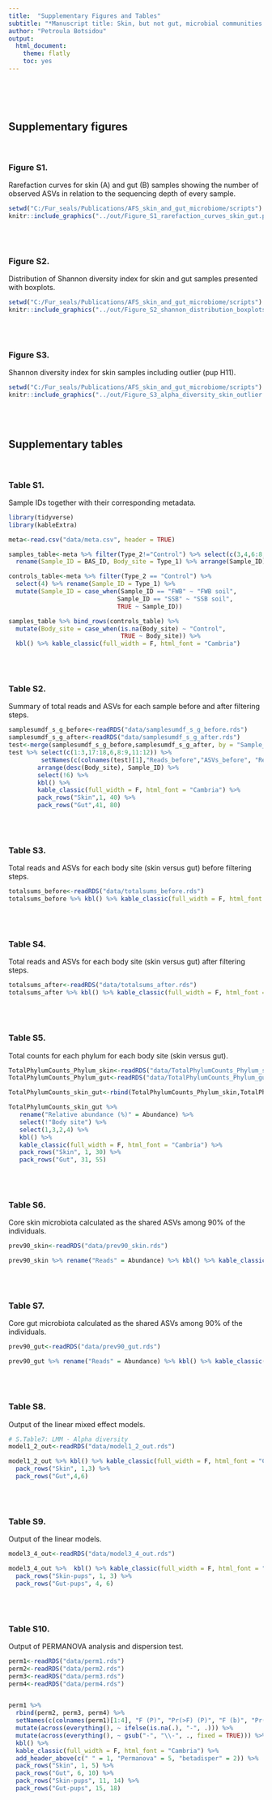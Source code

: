 ```yaml
---
title:  "Supplementary Figures and Tables"
subtitle: "*Manuscript title: Skin, but not gut, microbial communities vary with social density in Antarctic fur seals*"
author: "Petroula Botsidou"
output: 
  html_document:
    theme: flatly
    toc: yes
---
```


<br><br><br>

## Supplementary figures

<br>

### **Figure S1.** 
Rarefaction curves for skin (A) and gut (B) samples showing the number of observed ASVs in relation to the sequencing depth of every sample.
<br>
```r
setwd("C:/Fur_seals/Publications/AFS_skin_and_gut_microbiome/scripts")
knitr::include_graphics("../out/Figure_S1_rarefaction_curves_skin_gut.png")
```
<br><br>


### **Figure S2.** 
Distribution of Shannon diversity index for skin and gut samples presented with boxplots. 
<br>
```r
setwd("C:/Fur_seals/Publications/AFS_skin_and_gut_microbiome/scripts")
knitr::include_graphics("../out/Figure_S2_shannon_distribution_boxplots.png")
```

<br><br>


### **Figure S3.** 
Shannon diversity index for skin samples including outlier (pup H11). 
<br>
```r
setwd("C:/Fur_seals/Publications/AFS_skin_and_gut_microbiome/scripts")
knitr::include_graphics("../out/Figure_S3_alpha_diversity_skin_outlier.png")
```

<br><br>


## Supplementary tables

<br>


### **Table S1.**
Sample IDs together with their corresponding metadata.
<br>
```r
library(tidyverse)
library(kableExtra)

meta<-read.csv("data/meta.csv", header = TRUE)

samples_table<-meta %>% filter(Type_2!="Control") %>% select(c(3,4,6:8,10,15:18)) %>% 
  rename(Sample_ID = BAS_ID, Body_site = Type_1) %>% arrange(Sample_ID)

controls_table<-meta %>% filter(Type_2 == "Control") %>% 
  select(4) %>% rename(Sample_ID = Type_1) %>% 
  mutate(Sample_ID = case_when(Sample_ID == "FWB" ~ "FWB soil",
                              Sample_ID == "SSB" ~ "SSB soil",
                              TRUE ~ Sample_ID))

samples_table %>% bind_rows(controls_table) %>% 
  mutate(Body_site = case_when(is.na(Body_site) ~ "Control", 
                               TRUE ~ Body_site)) %>% 
  kbl() %>% kable_classic(full_width = F, html_font = "Cambria") 
```

<br><br>


### **Table S2.**
Summary of total reads and ASVs for each sample before and after filtering steps.
<br>
```r
samplesumdf_s_g_before<-readRDS("data/samplesumdf_s_g_before.rds")
samplesumdf_s_g_after<-readRDS("data/samplesumdf_s_g_after.rds")
test<-merge(samplesumdf_s_g_before,samplesumdf_s_g_after, by = "Sample_ID")
test %>% select(c(1:3,17:18,6,8:9,11:12)) %>% 
         setNames(c(colnames(test)[1],"Reads_before","ASVs_before", "Reads_after","ASVs_after", "Body_site", "Colony", "Age", "Pair_ID", "Sex")) %>% 
        arrange(desc(Body_site), Sample_ID) %>% 
        select(!6) %>%  
        kbl() %>%
        kable_classic(full_width = F, html_font = "Cambria") %>% 
        pack_rows("Skin",1, 40) %>% 
        pack_rows("Gut",41, 80)
```

<br><br>


### **Table S3.**
Total reads and ASVs for each body site (skin versus gut) before filtering steps.
<br>
```r
totalsums_before<-readRDS("data/totalsums_before.rds")
totalsums_before %>% kbl() %>% kable_classic(full_width = F, html_font = "Cambria")
```

<br><br>


### **Table S4.**
Total reads and ASVs for each body site (skin versus gut) after filtering steps.
<br>
```r
totalsums_after<-readRDS("data/totalsums_after.rds")
totalsums_after %>% kbl() %>% kable_classic(full_width = F, html_font = "Cambria")
```

<br><br>


### **Table S5.**
Total counts for each phylum for each body site (skin versus gut).
<br> 
```r
TotalPhylumCounts_Phylum_skin<-readRDS("data/TotalPhylumCounts_Phylum_skin.rds")
TotalPhylumCounts_Phylum_gut<-readRDS("data/TotalPhylumCounts_Phylum_gut.rds")

TotalPhylumCounts_skin_gut<-rbind(TotalPhylumCounts_Phylum_skin,TotalPhylumCounts_Phylum_gut)

TotalPhylumCounts_skin_gut %>% 
   rename("Relative abundance (%)" = Abundance) %>% 
   select(!"Body site") %>% 
   select(1,3,2,4) %>% 
   kbl() %>% 
   kable_classic(full_width = F, html_font = "Cambria") %>% 
   pack_rows("Skin", 1, 30) %>% 
   pack_rows("Gut", 31, 55)
```

<br><br>


### **Table S6.**
Core skin microbiota calculated as the shared ASVs among 90% of the individuals. 
<br>
```r
prev90_skin<-readRDS("data/prev90_skin.rds")

prev90_skin %>% rename("Reads" = Abundance) %>% kbl() %>% kable_classic(full_width = F, html_font = "Cambria") 
```

<br><br>


### **Table S7.**
Core gut microbiota calculated as the shared ASVs among 90% of the individuals. 
<br>
```r
prev90_gut<-readRDS("data/prev90_gut.rds")

prev90_gut %>% rename("Reads" = Abundance) %>% kbl() %>% kable_classic(full_width = F, html_font = "Cambria") 
```


<br><br>

### **Table S8.**
Output of the linear mixed effect models.
<br>
```r
# S.Table7: LMM - Alpha diversity
model1_2_out<-readRDS("data/model1_2_out.rds")

model1_2_out %>% kbl() %>% kable_classic(full_width = F, html_font = "Cambria") %>% 
  pack_rows("Skin", 1,3) %>% 
  pack_rows("Gut",4,6)
```

<br><br>


### **Table S9.**
Output of the linear models.
<br>
```r
model3_4_out<-readRDS("data/model3_4_out.rds")

model3_4_out %>%  kbl() %>% kable_classic(full_width = F, html_font = "Cambria") %>% 
  pack_rows("Skin-pups", 1, 3) %>% 
  pack_rows("Gut-pups", 4, 6)
```

<br><br>


### **Table S10.**
Output of PERMANOVA analysis and dispersion test.
<br>
```r
perm1<-readRDS("data/perm1.rds")
perm2<-readRDS("data/perm2.rds")
perm3<-readRDS("data/perm3.rds")
perm4<-readRDS("data/perm4.rds")


perm1 %>% 
  rbind(perm2, perm3, perm4) %>% 
  setNames(c(colnames(perm1)[1:4], "F (P)", "Pr(>F) (P)", "F (b)", "Pr(>F) (b)")) %>% 
  mutate(across(everything(), ~ ifelse(is.na(.), "-", .))) %>% 
  mutate(across(everything(), ~ gsub("-", "\\-", ., fixed = TRUE))) %>% 
  kbl() %>% 
  kable_classic(full_width = F, html_font = "Cambria") %>% 
  add_header_above(c(" " = 1, "Permanova" = 5, "betadisper" = 2)) %>% 
  pack_rows("Skin", 1, 5) %>% 
  pack_rows("Gut", 6, 10) %>% 
  pack_rows("Skin-pups", 11, 14) %>% 
  pack_rows("Gut-pups", 15, 18)
```


